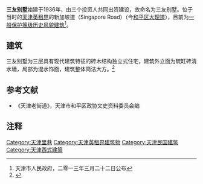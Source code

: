 {{天津历史风貌建筑|
省区市 = 天津市 |
名称 = 三友别墅 |
图片 = [[File:大理道三友别墅2号.jpg|200px]] |
编号 = 0130428 |
等级 = 一般保护 |
时代 = 1936年|
所在 = [[天津市|天津市]][[和平区_(天津市)|和平区]] |
公布 = 2013年3月22日 |
}}

'''三友别墅'''始建于1936年，由三个投资人共同出资建设，故命名为三友别墅。位于当时的[[天津英租界|天津英租界]]的新加坡道（Singapore  Road）（今[[和平区_(天津市)|和平区]][[大理道|大理道]]），目前为[[天津历史风貌建筑|一般保护等级历史风貌建筑]]<ref>天津市人民政府，二零一三年三月二十二日公布</ref>。

== 建筑 ==
三友别墅为三层具有现代建筑特征的砖木结构独立式住宅，建筑外立面为硫缸砖清水墙，局部为混水饰面，建筑整体简洁大方。<ref>{{Cite web |url=http://www.fmjz.cn/Lists/1/DispForm.aspx?ID=199 |title=天津历史风貌建筑网 > 历史风貌建筑总览 > 大理道三友别墅2号 |accessdate=2014-01-27 |archive-date=2015-09-24 |archive-url=https://web.archive.org/web/20150924014038/http://www.fmjz.cn/Lists/1/DispForm.aspx?ID=199 |dead-url=no }}</ref>

== 参考文献 ==
*《天津老街道》，天津市和平区政协文史资料委员会编

== 注释 ==
<div class="references-small">
<references></references>
</div>

{{天津近代历史文化专题}}

[[Category:天津里巷|Category:天津里巷]]
[[Category:天津英租界建筑物|Category:天津英租界建筑物]]
[[Category:天津民国建筑|Category:天津民国建筑]]
[[Category:天津西式建築|Category:天津西式建築]]